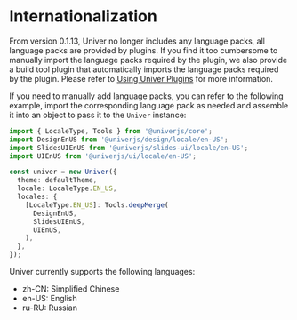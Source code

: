 
# Internationalization

From version 0.1.13, Univer no longer includes any language packs, all language packs are provided by plugins. If you find it too cumbersome to manually import the language packs required by the plugin, we also provide a build tool plugin that automatically imports the language packs required by the plugin. Please refer to [Using Univer Plugins](/guides/doc/advanced/univer-plugins) for more information.

If you need to manually add language packs, you can refer to the following example, import the corresponding language pack as needed and assemble it into an object to pass it to the `Univer` instance:

```typescript
import { LocaleType, Tools } from '@univerjs/core';
import DesignEnUS from '@univerjs/design/locale/en-US';
import SlidesUIEnUS from '@univerjs/slides-ui/locale/en-US';
import UIEnUS from '@univerjs/ui/locale/en-US';

const univer = new Univer({
  theme: defaultTheme,
  locale: LocaleType.EN_US,
  locales: {
    [LocaleType.EN_US]: Tools.deepMerge(
      DesignEnUS,
      SlidesUIEnUS,
      UIEnUS,
    ),
  },
});
```

Univer currently supports the following languages:

- zh-CN: Simplified Chinese
- en-US: English
- ru-RU: Russian
